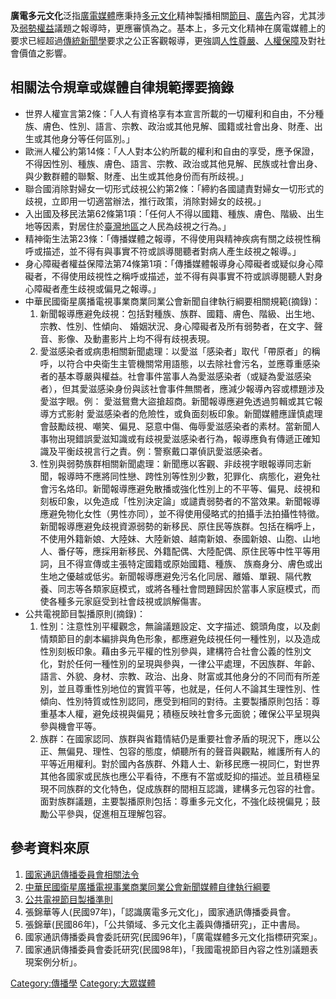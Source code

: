 {{globalize|time=2010-11-27T02:40:14+00:00}}
{{unreferenced|time=2010-10-01T08:15:14+00:00}}
'''廣電多元文化'''泛指[[廣電媒體|廣電媒體]]應秉持[[多元文化|多元文化]]精神製播相關[[節目|節目]]、[[廣告|廣告]]內容，尤其涉及[[弱勢權益|弱勢權益]]議題之報導時，更應審慎為之。基本上，多元文化精神在廣電媒體上的要求已經超過[[傳統新聞學|傳統新聞學]]要求之公正客觀報導，更強調[[人性尊嚴|人性尊嚴]]、[[人權保障|人權保障]]及對社會價值之影響。

==相關法令規章或媒體自律規範擇要摘錄==
* 世界人權宣言第2條：「人人有資格享有本宣言所載的一切權利和自由，不分種族、膚色、性別、語言、宗教、政治或其他見解、國籍或社會出身、財產、出生或其他身分等任何區別。」
* 歐洲人權公約第14條：「人人對本公約所載的權利和自由的享受，應予保證，不得因性別、種族、膚色、語言、宗教、政治或其他見解、民族或社會出身、與少數群體的聯繫、財產、出生或其他身份而有所歧視。」
* 聯合國消除對婦女一切形式歧視公約第2條：「締約各國譴責對婦女一切形式的歧視，立即用一切適當辦法，推行政策，消除對婦女的歧視。」
* 入出國及移民法第62條第1項：「任何人不得以國籍、種族、膚色、階級、出生地等因素，對居住於[[臺灣地區|臺灣地區]]之人民為歧視之行為。」
* 精神衛生法第23條：「傳播媒體之報導，不得使用與精神疾病有關之歧視性稱呼或描述，並不得有與事實不符或誤導閱聽者對病人產生歧視之報導。」
* 身心障礙者權益保障法第74條第1項：「傳播媒體報導身心障礙者或疑似身心障礙者，不得使用歧視性之稱呼或描述，並不得有與事實不符或誤導閱聽人對身心障礙者產生歧視或偏見之報導。」
* 中華民國衛星廣播電視事業商業同業公會新聞自律執行綱要相關規範(摘錄)：
*#新聞報導應避免歧視：包括對種族、族群、國籍、膚色、階級、出生地、宗教、性別、性傾向、 婚姻狀況、身心障礙者及所有弱勢者，在文字、聲音、影像、及動畫影片上均不得有歧視表現。
*#愛滋感染者或病患相關新聞處理：以愛滋「感染者」取代「帶原者」的稱呼，以符合中央衛生主管機關常用語態，以去除社會污名，並應尊重感染者的基本尊嚴與權益。社會事件當事人為愛滋感染者（或疑為愛滋感染者），但其愛滋感染身份與該社會事件無關者，應減少報導內容或標題涉及愛滋字眼。例： 愛滋鴛鴦大盜搶超商。新聞報導應避免透過剪輯或其它報導方式影射 愛滋感染者的危險性，或負面刻板印象。新聞媒體應謹慎處理會鼓勵歧視、嘲笑、偏見、惡意中傷、侮辱愛滋感染者的素材。當新聞人事物出現錯誤愛滋知識或有歧視愛滋感染者行為，報導應負有傳遞正確知識及平衡歧視言行之責。例：警察戴口罩偵訊愛滋感染者。
*#性別與弱勢族群相關新聞處理：新聞應以客觀、非歧視字眼報導同志新聞，報導時不應將同性戀、跨性別等性別少數，犯罪化、病態化，避免社會污名烙印。新聞報導應避免散播或強化性別上的不平等、偏見、歧視和刻板印象，以免造成「性別決定論」或譴責弱勢者的不當效果。新聞報導應避免物化女性（男性亦同），並不得使用侵略式的拍攝手法拍攝性特徵。新聞報導應避免歧視資源弱勢的新移民、原住民等族群。包括在稱呼上，不使用外籍新娘、大陸妹、大陸新娘、越南新娘、泰國新娘、山胞、山地人、番仔等，應採用新移民、外籍配偶、大陸配偶、原住民等中性平等用詞，且不得宣傳或主張特定國籍或原始國籍、種族、 族裔身分、膚色或出生地之優越或低劣。新聞報導應避免污名化同居、離婚、單親、隔代教養、同志等各類家庭模式，或將各種社會問題歸因於當事人家庭模式，而使各種多元家庭受到社會歧視或誤解傷害。
* 公共電視節目製播原則(摘錄)：
*#性別：注意性別平權觀念，無論議題設定、文字描述、鏡頭角度，以及劇情類節目的劇本編排與角色形象，都應避免歧視任何一種性別，以及造成性別刻板印象。藉由多元平權的性別參與，建構符合社會公義的性別文化，對於任何一種性別的呈現與參與，一律公平處理，不因族群、年齡、語言、外貌、身材、宗教、政治、出身、財富或其他身分的不同而有所差別，並且尊重性別地位的實質平等，也就是，任何人不論其生理性別、性傾向、性別特質或性別認同，應受到相同的對待。主要製播原則包括：尊重基本人權，避免歧視與偏見；積極反映社會多元面貌；確保公平呈現與參與機會平等。
*#族群：在國家認同、族群與省籍情結仍是重要社會矛盾的現況下，應以公正、無偏見、理性、包容的態度，傾聽所有的聲音與觀點，維護所有人的平等近用權利。對於國內各族群、外籍人士、新移民應一視同仁，對世界其他各國家或民族也應公平看待，不應有不當或貶抑的描述。並且積極呈現不同族群的文化特色，促成族群的間相互認識，建構多元包容的社會。面對族群議題，主要製播原則包括：尊重多元文化，不強化歧視偏見；鼓勵公平參與，促進相互理解包容。

==參考資料來原==
# [http://www.ncc.gov.tw/chinese/gradation.aspx?site_content_sn=103&is_history=0/ 國家通訊傳播委員會相關法令]
# [http://www.stba.org.tw/index.php?option=com_content&task=view&id=59&Itemid=68/ 中華民國衛星廣播電視事業商業同業公會新聞媒體自律執行綱要 ] {{Wayback|url=http://www.stba.org.tw/index.php?option=com_content&task=view&id=59&Itemid=68%2F |date=20160307213642 }}
# [http://web.pts.org.tw/ 公共電視節目製播準則 ] {{Wayback|url=http://web.pts.org.tw/ |date=20220418025548 }}
# 張錦華等人(民國97年)，「認識廣電多元文化」，國家通訊傳播委員會。
# 張錦華(民國86年)，「公共領域、多元文化主義與傳播研究」，正中書局。
# 國家通訊傳播委員會委託研究(民國96年)，「廣電媒體多元文化指標研究案」。
# 國家通訊傳播委員會委託研究(民國98年)，「我國電視節目內容之性別議題表現案例分析」。

[[Category:傳播學|Category:傳播學]]
[[Category:大眾媒體|Category:大眾媒體]]
